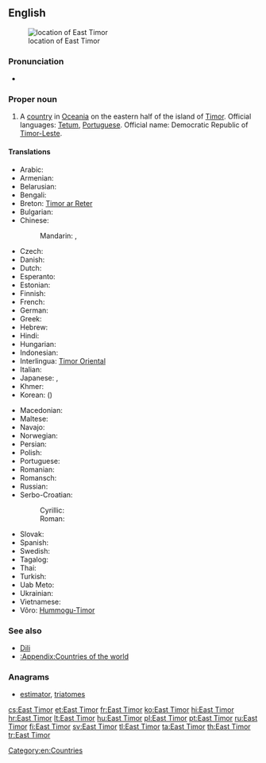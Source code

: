 {{wikipedia}}
==English==
[[Image:LocationEastTimor.svg|thumb|location of East Timor]]

===Pronunciation===
* {{audio|En-us-East Timor.ogg|Audio (US)}}

===Proper noun===
{{en-proper noun|sg=[[East]] [[Timor]]}}

# A [[country]] in [[Oceania]] on the eastern half of the island of [[Timor]]. Official languages: [[Tetum]], [[Portuguese]]. Official name: Democratic Republic of [[Timor-Leste]].

====Translations====
{{trans-top|Country in Oceania}}
* Arabic: {{t|ar|تيمور الشرقية|f|tr=timūr al-šarqíyya}}
* Armenian: {{t|hy|Արևելյան Թիմոր|tr=Arevelyan T'imor}}
* Belarusian: {{t|be|Усходні Тымор|m|tr=Usxódni Tymór|sc=Cyrl}}
* Bengali: {{t-|bn|পূর্ব টিমোর|tr=purbô ţimor}}
* Breton: [[Timor ar Reter]]
* Bulgarian: {{t|bg|Източен Тимор|m|tr=Iztóčen Timór|sc=Cyrl}}
* Chinese:
*: Mandarin: {{t-|cmn|東帝汶|sc=Hani}}, {{t-|cmn|东帝汶|tr=Dōng-Dìwèn|sc=Hani}}
* Czech: {{t-|cs|Východní Timor|m}}
* Danish: {{t|da|Østtimor}}
* Dutch: {{t+|nl|Oost-Timor}}
* Esperanto: {{t-|eo|Orienta Timoro|xs=Esperanto}}
* Estonian: {{t-|et|Ida-Timor}}
* Finnish: {{t+|fi|Itä-Timor}}
* French: {{t+|fr|Timor Oriental}}
* German: {{t+|de|Osttimor|n}}
* Greek: {{t+|el|Ανατολικό Τιμόρ|n|tr=Anatolikó Timór}}
* Hebrew: {{t|he|מזרח טימור|tr=mizrakh timor}}
* Hindi: {{t|hi|पूर्वी तिमोर|tr=pūrvī timor|xs=Hindi}}
* Hungarian: {{t+|hu|Kelet-Timor}}
* Indonesian: {{t|id|Timor Timur}}
* Interlingua: [[Timor Oriental]]
* Italian: {{t-|it|Timor Est}}
* Japanese: {{t+|ja|東ティモール|tr=ひがしティモール, Higashi-Timōru}}, {{t-|ja|東チモール|tr=ひがしチモール, Higashi-Chimōru}}
* Khmer: {{t|km|ទីម័រខាងកើត|tr=ti mour khang kaert|sc=Khmr}}
* Korean: {{t|ko|동티모르|tr=Dong-Timoreu|sc=Hang}} ({{t|ko|東티모르|sc=Hani}})
{{trans-mid}}
* Macedonian: {{t|mk|Источен Тимор|m|tr=Ístočen Tímor}}
* Maltese: {{t|mt|Timor tal-Lvant|alt=it-Timor tal-Lvant}}
* Navajo: {{tø|nv|Haʼaʼaahjí Tíímow}}
* Norwegian: {{t|no|Øst-Timor}}
* Persian: {{t|fa|شرق تیمور|tr=Šarq-e Timor|sc=fa-Arab}}
* Polish: {{t+|pl|Timor Wschodni|m}}
* Portuguese: {{t+|pt|Timor Leste}}
* Romanian: {{t-|ro|Timorul de Est|n}}
* Romansch: {{t|rm|Timor da l'Ost|m}}
* Russian: {{t-|ru|Восточный Тимор|m|tr=Vostóčnyj Timór}}
* Serbo-Croatian:
*: Cyrillic: {{t|sh|Источни Тимор|m}}
*: Roman: {{t|sh|Istočni Timor|m}}
* Slovak: {{t|sk|Východný Timor|m}}
* Spanish: {{t+|es|Timor Oriental|m}}
* Swedish: {{t+|sv|Östtimor}}
* Tagalog: {{t|tl|Silangang Timor}}
* Thai: {{t|th|ติมอร์ตะวันออก|tr=dtì-mor dtà-wan-òk}}
* Turkish: {{t+|tr|Doğu Timor}}
* Uab Meto: {{tø|aoz|Timor Mansansaet}}
* Ukrainian: {{t|uk|Східний Тимор|m|tr=Sxídnyj Tymór|sc=Cyrl}}
* Vietnamese: {{t|vi|Đông Timor|xs=Vietnamese}}
* Võro: [[Hummogu-Timor]]
{{trans-bottom}}

===See also===
* [[Dili]]
* [[:Appendix:Countries of the world]]

===Anagrams===
* [[estimator#English|estimator]], [[triatomes#English|triatomes]]

[[Category:en:Countries]]

[[cs:East Timor]]
[[et:East Timor]]
[[fr:East Timor]]
[[ko:East Timor]]
[[hi:East Timor]]
[[hr:East Timor]]
[[lt:East Timor]]
[[hu:East Timor]]
[[pl:East Timor]]
[[pt:East Timor]]
[[ru:East Timor]]
[[fi:East Timor]]
[[sv:East Timor]]
[[tl:East Timor]]
[[ta:East Timor]]
[[th:East Timor]]
[[tr:East Timor]]